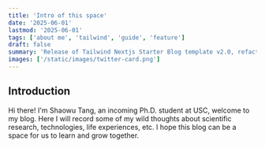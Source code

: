 ```yaml
---
title: 'Intro of this space'
date: '2025-06-01'
lastmod: '2025-06-01'
tags: ['about me', 'tailwind', 'guide', 'feature']
draft: false
summary: 'Release of Tailwind Nextjs Starter Blog template v2.0, refactored with Nextjs App directory and React Server Components setup.Discover the new features and how to migrate from V1.'
images: ['/static/images/twitter-card.png']
---
```


## Introduction

 Hi there! I'm Shaowu Tang, an incoming Ph.D. student at USC, welcome to my blog. Here I will record some of my wild thoughts about scientific research, technologies, life experiences, etc. I hope this blog can be a space for us to learn and grow together.
